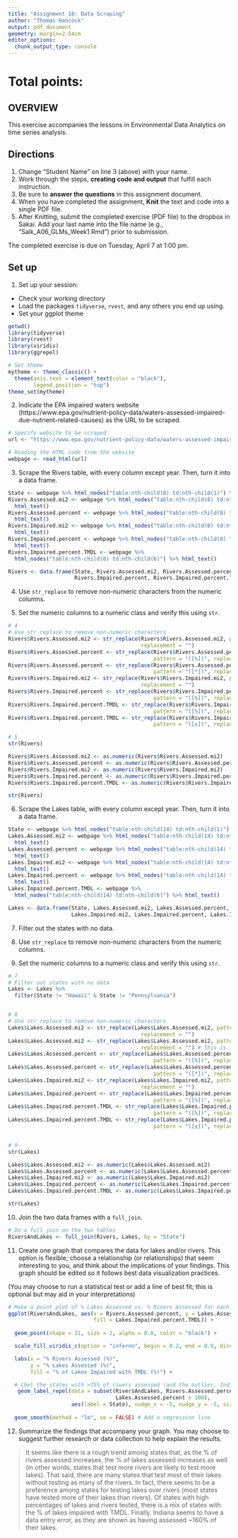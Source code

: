```yaml
---
title: "Assignment 10: Data Scraping"
author: "Thomas Hancock"
output: pdf_document
geometry: margin=2.54cm
editor_options: 
  chunk_output_type: console
---
```


# Total points:

## OVERVIEW

This exercise accompanies the lessons in Environmental Data Analytics on time series analysis. 

## Directions
1. Change "Student Name" on line 3 (above) with your name.
3. Work through the steps, **creating code and output** that fulfill each instruction.
4. Be sure to **answer the questions** in this assignment document.
6. When you have completed the assignment, **Knit** the text and code into a single PDF file.
8. After Knitting, submit the completed exercise (PDF file) to the dropbox in Sakai. Add your last name into the file name (e.g., "Salk_A06_GLMs_Week1.Rmd") prior to submission.

The completed exercise is due on Tuesday, April 7 at 1:00 pm.

## Set up 
1. Set up your session:

* Check your working directory
* Load the packages `tidyverse`, `rvest`, and any others you end up using.
* Set your ggplot theme

```r
getwd()
library(tidyverse)
library(rvest)
library(viridis)
library(ggrepel)

# Set theme
mytheme <- theme_classic() +
  theme(axis.text = element_text(color = "black"), 
        legend.position = "top")
theme_set(mytheme)

```

2. Indicate the EPA impaired waters website (https://www.epa.gov/nutrient-policy-data/waters-assessed-impaired-due-nutrient-related-causes) as the URL to be scraped. 

```r
# Specify website to be scraped
url <- "https://www.epa.gov/nutrient-policy-data/waters-assessed-impaired-due-nutrient-related-causes"

# Reading the HTML code from the website
webpage <- read_html(url)

```

3. Scrape the Rivers table, with every column except year. Then, turn it into a data frame.

```r

State <- webpage %>% html_nodes("table:nth-child(8) td:nth-child(1)") %>% html_text()
Rivers.Assessed.mi2 <- webpage %>% html_nodes("table:nth-child(8) td:nth-child(2)") %>%
  html_text()
Rivers.Assessed.percent <- webpage %>% html_nodes("table:nth-child(8) td:nth-child(3)") %>%
  html_text()
Rivers.Impaired.mi2 <- webpage %>% html_nodes("table:nth-child(8) td:nth-child(4)") %>%
  html_text()
Rivers.Impaired.percent <- webpage %>% html_nodes("table:nth-child(8) td:nth-child(5)") %>%
  html_text()
Rivers.Impaired.percent.TMDL <- webpage %>% 
  html_nodes("table:nth-child(8) td:nth-child(6)") %>% html_text()

Rivers <- data.frame(State, Rivers.Assessed.mi2, Rivers.Assessed.percent, Rivers.Impaired.mi2,
                     Rivers.Impaired.percent, Rivers.Impaired.percent.TMDL)
```

4. Use `str_replace` to remove non-numeric characters from the numeric columns. 

5. Set the numeric columns to a numeric class and verify this using `str`.

```r
# 4
# Use str_replace to remove non-numeric characters
Rivers$Rivers.Assessed.mi2 <- str_replace(Rivers$Rivers.Assessed.mi2, pattern = "([,])",
                                          replacement = "")
Rivers$Rivers.Assessed.percent <- str_replace(Rivers$Rivers.Assessed.percent,
                                              pattern = "([%])", replacement = "")
Rivers$Rivers.Assessed.percent <- str_replace(Rivers$Rivers.Assessed.percent,
                                              pattern = "([*])", replacement = "")
Rivers$Rivers.Impaired.mi2 <- str_replace(Rivers$Rivers.Impaired.mi2, pattern = "([,])",
                                          replacement = "")
Rivers$Rivers.Impaired.percent <- str_replace(Rivers$Rivers.Impaired.percent,
                                              pattern = "([%])", replacement = "")
Rivers$Rivers.Impaired.percent.TMDL <- str_replace(Rivers$Rivers.Impaired.percent.TMDL,
                                              pattern = "([%])", replacement = "")
Rivers$Rivers.Impaired.percent.TMDL <- str_replace(Rivers$Rivers.Impaired.percent.TMDL,
                                              pattern = "([±])", replacement = "")

# 5
str(Rivers)

Rivers$Rivers.Assessed.mi2 <- as.numeric(Rivers$Rivers.Assessed.mi2)
Rivers$Rivers.Assessed.percent <- as.numeric(Rivers$Rivers.Assessed.percent)
Rivers$Rivers.Impaired.mi2 <- as.numeric(Rivers$Rivers.Impaired.mi2)
Rivers$Rivers.Impaired.percent <- as.numeric(Rivers$Rivers.Impaired.percent)
Rivers$Rivers.Impaired.percent.TMDL <- as.numeric(Rivers$Rivers.Impaired.percent.TMDL)

str(Rivers)

```

6. Scrape the Lakes table, with every column except year. Then, turn it into a data frame.

```r
State <- webpage %>% html_nodes("table:nth-child(14) td:nth-child(1)") %>% html_text()
Lakes.Assessed.mi2 <- webpage %>% html_nodes("table:nth-child(14) td:nth-child(2)") %>%
  html_text()
Lakes.Assessed.percent <- webpage %>% html_nodes("table:nth-child(14) td:nth-child(3)") %>%
  html_text()
Lakes.Impaired.mi2 <- webpage %>% html_nodes("table:nth-child(14) td:nth-child(4)") %>%
  html_text()
Lakes.Impaired.percent <- webpage %>% html_nodes("table:nth-child(14) td:nth-child(5)") %>%
  html_text()
Lakes.Impaired.percent.TMDL <- webpage %>% 
  html_nodes("table:nth-child(14) td:nth-child(6)") %>% html_text()

Lakes <- data.frame(State, Lakes.Assessed.mi2, Lakes.Assessed.percent,
                    Lakes.Impaired.mi2, Lakes.Impaired.percent, Lakes.Impaired.percent.TMDL)
```

7. Filter out the states with no data. 

8. Use `str_replace` to remove non-numeric characters from the numeric columns. 

9. Set the numeric columns to a numeric class and verify this using `str`.
```r
# 7
# Filter out states with no data
Lakes <- Lakes %>%
  filter(State != "Hawaii" & State != "Pennsylvania")


# 8
# Use str_replace to remove non-numeric characters
Lakes$Lakes.Assessed.mi2 <- str_replace(Lakes$Lakes.Assessed.mi2, pattern = "([,])",
                                          replacement = "")
Lakes$Lakes.Assessed.mi2 <- str_replace(Lakes$Lakes.Assessed.mi2, pattern = "([,])",
                                          replacement = "") # This is included twice because some states have two commas (b/c they have millions of miles of lakes)
Lakes$Lakes.Assessed.percent <- str_replace(Lakes$Lakes.Assessed.percent,
                                              pattern = "([%])", replacement = "")
Lakes$Lakes.Assessed.percent <- str_replace(Lakes$Lakes.Assessed.percent,
                                              pattern = "([*])", replacement = "")
Lakes$Lakes.Impaired.mi2 <- str_replace(Lakes$Lakes.Impaired.mi2, pattern = "([,])",
                                          replacement = "")
Lakes$Lakes.Impaired.percent <- str_replace(Lakes$Lakes.Impaired.percent,
                                              pattern = "([%])", replacement = "")
Lakes$Lakes.Impaired.percent.TMDL <- str_replace(Lakes$Lakes.Impaired.percent.TMDL,
                                              pattern = "([%])", replacement = "")
Lakes$Lakes.Impaired.percent.TMDL <- str_replace(Lakes$Lakes.Impaired.percent.TMDL,
                                              pattern = "([±])", replacement = "")


# 9
str(Lakes)

Lakes$Lakes.Assessed.mi2 <- as.numeric(Lakes$Lakes.Assessed.mi2)
Lakes$Lakes.Assessed.percent <- as.numeric(Lakes$Lakes.Assessed.percent)
Lakes$Lakes.Impaired.mi2 <- as.numeric(Lakes$Lakes.Impaired.mi2)
Lakes$Lakes.Impaired.percent <- as.numeric(Lakes$Lakes.Impaired.percent)
Lakes$Lakes.Impaired.percent.TMDL <- as.numeric(Lakes$Lakes.Impaired.percent.TMDL)

str(Lakes)


```

10. Join the two data frames with a `full_join`.

```r
# Do a full join on the two tables
RiversAndLakes <- full_join(Rivers, Lakes, by = "State")
```

11. Create one graph that compares the data for lakes and/or rivers. This option is flexible; choose a relationship (or relationships) that seem interesting to you, and think about the implications of your findings. This graph should be edited so it follows best data visualization practices. 

(You may choose to run a statistical test or add a line of best fit; this is optional but may aid in your interpretations)
```r
# Make a point plot of % Lakes Assessed vs. % Rivers Assessed for each state
ggplot(RiversAndLakes, aes(x = Rivers.Assessed.percent, y = Lakes.Assessed.percent,
                           fill = Lakes.Impaired.percent.TMDL)) +
  
  geom_point(shape = 21, size = 2, alpha = 0.8, color = "black") +

  scale_fill_viridis_c(option = "inferno", begin = 0.2, end = 0.9, direction = -1) +

  labs(x = "% Rivers Assessed (%)",
       y = "% Lakes Assessed (%)",
       fill = "% of Lakes Impaired with TMDL (%)") +

  # Lbel the states with >75% of rivers assessed (and the outlier, Indiana, that has >100%)
   geom_label_repel(data = subset(RiversAndLakes, Rivers.Assessed.percent > 75 |
                                  Lakes.Assessed.percent > 100), 
                    aes(label = State), nudge_x = -5, nudge_y = -5, size = 3, alpha = 0.8) +
  
  geom_smooth(method = "lm", se = FALSE) # Add a regression line

```

12. Summarize the findings that accompany your graph. You may choose to suggest further research or data collection to help explain the results.

> It seems like there is a rough trend among states that, as the % of rivers assessed increases, the % of lakes assessed increases as well (in other words, states that test more rivers are likely to test more lakes). That said, there are many states that test most of their lakes without testing as many of the rivers. In fact, there seems to be a preference among states for testing lakes over rivers (most states have tested more of their lakes than rivers). Of states with high percentages of lakes and rivers tested, there is a mix of states with the % of lakes impaired with TMDL. Finally, Indiana seems to have a data entry error, as they are shown as having assessed ~160% of their lakes. 
